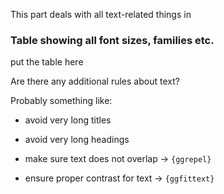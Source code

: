 This part deals with all text-related things in

### Table showing all font sizes, families etc.

put the table here

Are there any additional rules about text?

Probably something like:

-   avoid very long titles

-   avoid very long headings

-   make sure text does not overlap -\> `{ggrepel}`

-   ensure proper contrast for text -\> `{ggfittext}`